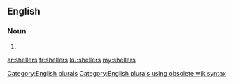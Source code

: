 ==English==

===Noun===
{{head|en}}

# {{plural of|sheller}}

[[Category:English plurals]][[Category:English plurals using obsolete wikisyntax]]

[[ar:shellers]]
[[fr:shellers]]
[[ku:shellers]]
[[my:shellers]]